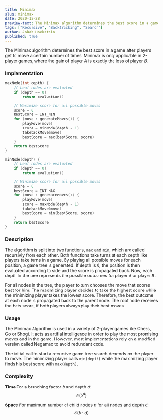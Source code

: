 ```yaml
---
title: Minimax
slug: minimax
date: 2020-12-28
preview-text: The Minimax algorithm determines the best score in a game after players get to move a certain number of times.
tags: ["Recursive", "Backtracking", "Search"]
author: Jakob Hackstein
published: true
---
```


The Minimax algorithm determines the best score in a game after players get to move a certain number of times. Minimax is only applicable in 2-player games, where the gain of player _A_ is exactly the loss of player _B_.

### Implementation

```cpp
maxNode(int depth) {
    // Leaf nodes are evaluated
    if (depth == 0)
        return evaluation()

    // Maximize score for all possible moves
    score = 0
    bestScore = INT_MIN
    for (move : generateMoves()) {
        playMove(move)
        score = minNode(depth - 1)
        takebackMove(move)
        bestScore = max(bestScore, score)
    }
    return bestScore
}

minNode(depth) {
    // Leaf nodes are evaluated
    if (depth == 0)
        return evaluation()

    // Minimize score for all possible moves
    score = 0
    bestScore = INT_MAX
    for (move : generateMoves()) {
        playMove(move)
        score = maxNode(depth - 1)
        takebackMove(move)
        bestScore = min(bestScore, score)
    }
    return bestScore
}
```

### Description

The algorithm is split into two functions, `max` and `min`, which are called recursivly from each other. Both functions take turns at each depth like players take turns in a game. By playing all possible moves for each position, a game tree is generated. If depth is 0, the position is then evaluated according to side and the score is propagated back. Now, each depth in the tree represents the possible outcomes for player _A_ or player _B_.

For all nodes in the tree, the player to turn chooses the move that scores best for him: The maximizing player decides to take the highest score while the minimizing player takes the lowest score. Therefore, the best outcome at each node is propagated back to the parent node. The root node receives the bets score, if both players always play their best moves.

### Usage

The Minimax Algorithm is used in a variety of 2-player games like Chess, Go or Shogi. It acts as artifial intelligence in order to play the most promising moves and in the game. However, most implementations rely on a modified version called Negamax to avoid redundant code.

The initial call to start a recursive game tree search depends on the player to move. The minimizing player calls `min(depth)` while the maximizing player finds his best score with `max(depth)`.

### Complexity

**Time**
For a branching factor _b_ and depth _d_:
$$\mathcal{O}(b^d)$$

**Space**
For maximum number of child nodes _n_ for all nodes and depth _d_:
$$\mathcal{O}(b \cdot d)$$
